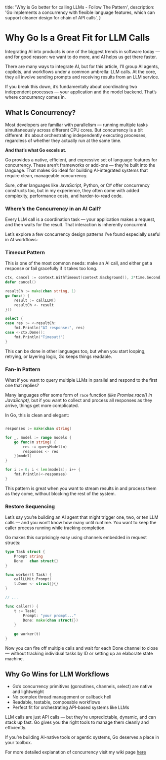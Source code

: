   title: 'Why is Go better for calling LLMs - Follow The Pattern',
  description: 'Go implements a concurrency with flexible language features, which can support cleaner design for chain of API calls',
}

# Why Go Is a Great Fit for LLM Calls

Integrating AI into products is one of the biggest trends in software today — and for good reason: we want to do more, and AI helps us get there faster.

There are many ways to integrate AI, but for this article, I’ll group AI agents, copilots, and workflows under a common umbrella: LLM calls. At the core, they all involve sending prompts and receiving results from an LLM service.

If you break this down, it’s fundamentally about coordinating two independent processes — your application and the model backend. That’s where concurrency comes in.

## What Is Concurrency?

Most developers are familiar with parallelism — running multiple tasks simultaneously across different CPU cores. But concurrency is a bit different: it’s about orchestrating independently executing processes, regardless of whether they actually run at the same time.

**And that’s what Go excels at.**

Go provides a native, efficient, and expressive set of language features for concurrency. These aren’t frameworks or add-ons — they’re built into the language. That makes Go ideal for building AI-integrated systems that require clean, manageable concurrency.

Sure, other languages like JavaScript, Python, or C# offer concurrency constructs too, but in my experience, they often come with added complexity, performance costs, and harder-to-read code.

### Where’s the Concurrency in an AI Call?

Every LLM call is a coordination task — your application makes a request, and then waits for the result. That interaction is inherently concurrent.

Let’s explore a few concurrency design patterns I’ve found especially useful in AI workflows:

### Timeout Pattern

This is one of the most common needs: make an AI call, and either get a response or fail gracefully if it takes too long.
```go
ctx, cancel := context.WithTimeout(context.Background(), 2*time.Second)
defer cancel()

resultCh := make(chan string, 1)
go func() {
    result := callLLM()
    resultCh <- result
}()

select {
case res := <-resultCh:
    fmt.Println("AI response:", res)
case <-ctx.Done():
    fmt.Println("Timeout!")
}
```

This can be done in other languages too, but when you start looping, retrying, or layering logic, Go keeps things readable.

### Fan-In Pattern

What if you want to query multiple LLMs in parallel and respond to the first one that replies?

Many languages offer some form of `race` function *(like Promise.race() in JavaScript),* but if you want to collect and process all responses as they arrive, things get more complicated.

In Go, this is clean and elegant:
```go

responses := make(chan string)

for _, model := range models {
    go func(m string) {
        res := queryModel(m)
        responses <- res
    }(model)
}

for i := 0; i < len(models); i++ {
    fmt.Println(<-responses)
}
```
This pattern is great when you want to stream results in and process them as they come, without blocking the rest of the system.

### Restore Sequencing

Let’s say you’re building an AI agent that might trigger one, two, or ten LLM calls — and you won’t know how many until runtime. You want to keep the caller process running while tracking completion.

Go makes this surprisingly easy using channels embedded in request structs:

```go
type Task struct {
    Prompt string
    Done   chan struct{}
}

func worker(t Task) {
    callLLM(t.Prompt)
    t.Done <- struct{}{}
}

// ...

func caller() {
	t := Task{
		Prompt: "your prompt..."
		Done: make(chan struct{})
	}
	
	go worker(t)
}
```

Now you can fire off multiple calls and wait for each Done channel to close — without tracking individual tasks by ID or setting up an elaborate state machine.

## Why Go Wins for LLM Workflows

- Go’s concurrency primitives (goroutines, channels, select) are native and lightweight
- No complex thread management or callback hell
- Readable, testable, composable workflows
- Perfect fit for orchestrating API-based systems like LLMs

LLM calls are just API calls — but they’re unpredictable, dynamic, and can stack up fast. Go gives you the right tools to manage them cleanly and efficiently.

If you’re building AI-native tools or agentic systems, Go deserves a place in your toolbox.

For more detailed explanation of concurrency visit my wiki page [here](https://wiki.followthepattern.net/concurrency)
